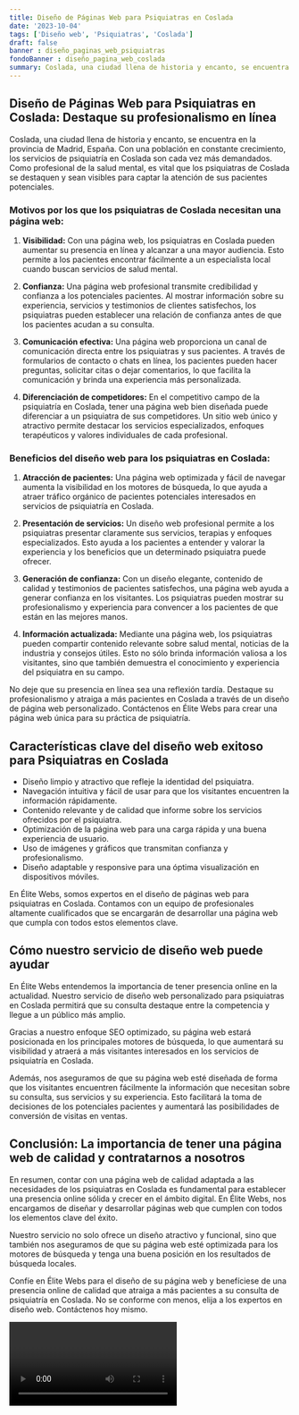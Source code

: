 ```yaml
---
title: Diseño de Páginas Web para Psiquiatras en Coslada
date: '2023-10-04'
tags: ['Diseño web', 'Psiquiatras', 'Coslada']
draft: false
banner : diseño_paginas_web_psiquiatras
fondoBanner : diseño_pagina_web_coslada
summary: Coslada, una ciudad llena de historia y encanto, se encuentra en la provincia de Madrid, España. Con una población en constante crecimiento, los servicios de psiquiatría en Coslada son cada vez más demandados. Como profesional de la salud mental, es vital que los psiquiatras de Coslada se destaquen y sean visibles para captar la atención de sus pacientes potenciales.
---
```


## Diseño de Páginas Web para Psiquiatras en Coslada: Destaque su profesionalismo en línea

Coslada, una ciudad llena de historia y encanto, se encuentra en la provincia de Madrid, España. Con una población en constante crecimiento, los servicios de psiquiatría en Coslada son cada vez más demandados. Como profesional de la salud mental, es vital que los psiquiatras de Coslada se destaquen y sean visibles para captar la atención de sus pacientes potenciales.

### Motivos por los que los psiquiatras de Coslada necesitan una página web:

1. **Visibilidad:** Con una página web, los psiquiatras en Coslada pueden aumentar su presencia en línea y alcanzar a una mayor audiencia. Esto permite a los pacientes encontrar fácilmente a un especialista local cuando buscan servicios de salud mental.

2. **Confianza:** Una página web profesional transmite credibilidad y confianza a los potenciales pacientes. Al mostrar información sobre su experiencia, servicios y testimonios de clientes satisfechos, los psiquiatras pueden establecer una relación de confianza antes de que los pacientes acudan a su consulta.

3. **Comunicación efectiva:** Una página web proporciona un canal de comunicación directa entre los psiquiatras y sus pacientes. A través de formularios de contacto o chats en línea, los pacientes pueden hacer preguntas, solicitar citas o dejar comentarios, lo que facilita la comunicación y brinda una experiencia más personalizada.

4. **Diferenciación de competidores:** En el competitivo campo de la psiquiatría en Coslada, tener una página web bien diseñada puede diferenciar a un psiquiatra de sus competidores. Un sitio web único y atractivo permite destacar los servicios especializados, enfoques terapéuticos y valores individuales de cada profesional.

### Beneficios del diseño web para los psiquiatras en Coslada:

1. **Atracción de pacientes:** Una página web optimizada y fácil de navegar aumenta la visibilidad en los motores de búsqueda, lo que ayuda a atraer tráfico orgánico de pacientes potenciales interesados en servicios de psiquiatría en Coslada.

2. **Presentación de servicios:** Un diseño web profesional permite a los psiquiatras presentar claramente sus servicios, terapias y enfoques especializados. Esto ayuda a los pacientes a entender y valorar la experiencia y los beneficios que un determinado psiquiatra puede ofrecer.

3. **Generación de confianza:** Con un diseño elegante, contenido de calidad y testimonios de pacientes satisfechos, una página web ayuda a generar confianza en los visitantes. Los psiquiatras pueden mostrar su profesionalismo y experiencia para convencer a los pacientes de que están en las mejores manos.

4. **Información actualizada:** Mediante una página web, los psiquiatras pueden compartir contenido relevante sobre salud mental, noticias de la industria y consejos útiles. Esto no sólo brinda información valiosa a los visitantes, sino que también demuestra el conocimiento y experiencia del psiquiatra en su campo.

No deje que su presencia en línea sea una reflexión tardía. Destaque su profesionalismo y atraiga a más pacientes en Coslada a través de un diseño de página web personalizado. Contáctenos en Élite Webs para crear una página web única para su práctica de psiquiatría.

<GifSeo />

<Cta />

## Características clave del diseño web exitoso para Psiquiatras en Coslada

- Diseño limpio y atractivo que refleje la identidad del psiquiatra.
- Navegación intuitiva y fácil de usar para que los visitantes encuentren la información rápidamente.
- Contenido relevante y de calidad que informe sobre los servicios ofrecidos por el psiquiatra.
- Optimización de la página web para una carga rápida y una buena experiencia de usuario.
- Uso de imágenes y gráficos que transmitan confianza y profesionalismo.
- Diseño adaptable y responsive para una óptima visualización en dispositivos móviles.

En Élite Webs, somos expertos en el diseño de páginas web para psiquiatras en Coslada. Contamos con un equipo de profesionales altamente cualificados que se encargarán de desarrollar una página web que cumpla con todos estos elementos clave.

## Cómo nuestro servicio de diseño web puede ayudar

En Élite Webs entendemos la importancia de tener presencia online en la actualidad. Nuestro servicio de diseño web personalizado para psiquiatras en Coslada permitirá que su consulta destaque entre la competencia y llegue a un público más amplio.

Gracias a nuestro enfoque SEO optimizado, su página web estará posicionada en los principales motores de búsqueda, lo que aumentará su visibilidad y atraerá a más visitantes interesados en los servicios de psiquiatría en Coslada.

Además, nos aseguramos de que su página web esté diseñada de forma que los visitantes encuentren fácilmente la información que necesitan sobre su consulta, sus servicios y su experiencia. Esto facilitará la toma de decisiones de los potenciales pacientes y aumentará las posibilidades de conversión de visitas en ventas.

## Conclusión: La importancia de tener una página web de calidad y contratarnos a nosotros

En resumen, contar con una página web de calidad adaptada a las necesidades de los psiquiatras en Coslada es fundamental para establecer una presencia online sólida y crecer en el ámbito digital. En Élite Webs, nos encargamos de diseñar y desarrollar páginas web que cumplen con todos los elementos clave del éxito.

Nuestro servicio no solo ofrece un diseño atractivo y funcional, sino que también nos aseguramos de que su página web esté optimizada para los motores de búsqueda y tenga una buena posición en los resultados de búsqueda locales.

Confíe en Élite Webs para el diseño de su página web y benefíciese de una presencia online de calidad que atraiga a más pacientes a su consulta de psiquiatría en Coslada. No se conforme con menos, elija a los expertos en diseño web. Contáctenos hoy mismo.

<Video />

<CtaBot job='Psiquiatras' city='Coslada'/>

<Gmaps query='Coslada+españa+maps' />